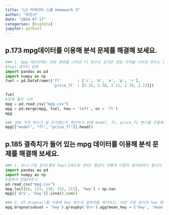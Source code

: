 ```yaml
---
title: "LS 빅데이터 스쿨 Homework 3"
author: "유은서"
date: "2024-07-17"
categories: [bigdata]
jupyter: python3
---
```

## p.173 mpg데이터를 이용해 분석 문제를 해결해 보세요.
```python
### 1. mpg 데이터에는 연료 종류를 나타낸 fl 변수는 있지만 연료 가격을 나타낸 변수는 없습니다. 앞에서 만든 fuel 데이터를 이용해 mpg데이터에 price_fl(연료가격) 변수를 추가하세요.
#fuel 데이터 입력
import pandas as pd
import numpy as np
fuel = pd.DataFrame({'fl'       : ['c', 'd', 'e', 'p', 'r'],
                     'price_fl' : [2.35, 2.38, 2.11, 2.76, 2.22]})

fuel
#문제 풀이 시작
mpg = pd.read_csv("mpg.csv")
mpg = pd.merge(mpg, fuel, how = 'left', on = 'fl')
mpg
```
```python
### 연료 가격 변수가 잘 추가됐는지 확인하기 위해 model, f1, price_f1 변수를 추출해 앞부분 5행을 출력해보세요.
mpg[["model", "fl", "price_fl"]].head()
```
## p.185 결측치가 들어 있는 mpg 데이터를 이용해 분석 문제를 해결해 보세요.
```python
### 1. drv(구동 방식)별로 hwy(고속도로 연비) 평균이 어떻게 다른지 알아보려고 합니다. 분석을 하기 전에 우선 두 변수에 결측치가 있는지 확인해야 합니다. drv 변수와 hwy 변수에 결측치가 몇 개 있는지 알아보세요.
import pandas as pd
import numpy as np
#결측치 만들어주기
pd.read_csv("mpg.csv")
mpg.loc[[64, 123, 130, 152, 211], 'hwy'] = np.nan
mpg[['drv', 'hwy']].isna().sum()

```
```python
### 2. df.dropna()를 이용해 hwy 변수의 결측치를 제거하고, 어떤 구동 방식의 hwy 평균이 높은지 알아보세요. 하나의 pandas 구문으로 만들어야 합니다.
mpg.dropna(subset = 'hwy').groupby('drv').agg(mean_hwy = ('hwy', 'mean'))
```
